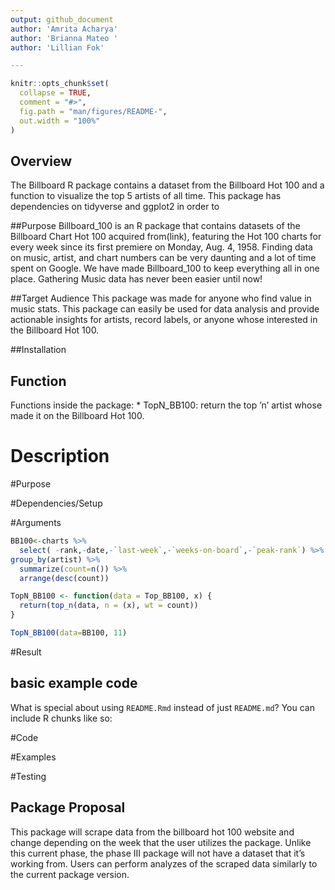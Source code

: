 ```yaml
---
output: github_document
author: 'Amrita Acharya'
author: 'Brianna Mateo '
author: 'Lillian Fok'

---
```


<!-- README.md is generated from README.Rmd. Please edit that file -->

```r
knitr::opts_chunk$set(
  collapse = TRUE,
  comment = "#>",
  fig.path = "man/figures/README-",
  out.width = "100%"
)
```

 
## Overview 
The Billboard  R package contains a dataset from the Billboard Hot 100 and a function to visualize the top 5 artists of all time. This package has dependencies on tidyverse and ggplot2 in order to 

##Purpose 
Billboard_100  is an R package that contains datasets of the Billboard Chart Hot 100 acquired from(link), featuring the Hot 100 charts for every week since its first premiere on Monday, Aug. 4, 1958. Finding data on music, artist, and chart numbers can be very daunting and a lot of time spent on Google.  We have made Billboard_100 to keep everything all in one place.  Gathering Music data has never been easier until now!

##Target Audience 
This package was made for anyone who find value in music stats. This package can easily be used for data analysis and provide actionable insights for artists, record labels, or anyone whose interested in the Billboard Hot 100.
 
 
 
 
##Installation 

## Function

Functions inside the package:
* TopN_BB100: return the top ’n’ artist whose made it on the Billboard Hot 100. 

# Description 

#Purpose

#Dependencies/Setup 

#Arguments 

```r

BB100<-charts %>% 
  select( -rank,-date,-`last-week`,-`weeks-on-board`,-`peak-rank`) %>% 
group_by(artist) %>% 
  summarize(count=n()) %>% 
  arrange(desc(count))

TopN_BB100 <- function(data = Top_BB100, x) {
  return(top_n(data, n = (x), wt = count))
}

TopN_BB100(data=BB100, 11)
```

#Result 


## basic example code

What is special about using `README.Rmd` instead of just `README.md`? You can include R chunks like so:

#Code 

#Examples 

#Testing 

## Package Proposal 
This package will scrape data from the billboard hot 100 website and change depending on the week that the user utilizes the package. Unlike this current phase, the phase III package will not have a dataset that it's working from. Users can perform analyzes of the scraped data similarly to the current package version. 

##
